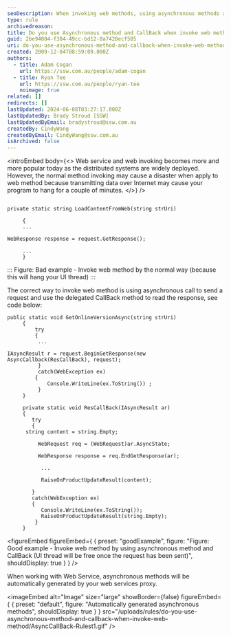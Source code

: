 ```yaml
---
seoDescription: When invoking web methods, using asynchronous methods and callbacks ensures UI thread freedom during data transmission over the internet.
type: rule
archivedreason:
title: Do you use Asynchronous method and CallBack when invoke web method?
guid: 2be94004-f384-49cc-bd12-8a7428ecf585
uri: do-you-use-asynchronous-method-and-callback-when-invoke-web-method
created: 2009-12-04T08:59:09.000Z
authors:
  - title: Adam Cogan
    url: https://ssw.com.au/people/adam-cogan
  - title: Ryan Tee
    url: https://ssw.com.au/people/ryan-tee
    noimage: true
related: []
redirects: []
lastUpdated: 2024-06-08T03:27:17.000Z
lastUpdatedBy: Brady Stroud [SSW]
lastUpdatedByEmail: bradystroud@ssw.com.au
createdBy: CindyWang
createdByEmail: CindyWang@ssw.com.au
isArchived: false
---
```


<introEmbed
  body={<>
Web service and web invoking becomes more and more popular today as the distributed systems are widely deployed. However, the normal method invoking may cause a disaster when apply to web method because transmitting data over Internet may cause your program to hang for a couple of minutes.
  </>}
/>
```dotnet

private static string LoadContentFromWeb(string strUri)

     {
     ...

WebResponse response = request.GetResponse();

     ...
     }
```

:::
Figure: Bad example - Invoke web method by the normal way (because this will hang your UI thread)
:::

The correct way to invoke web method is using asynchronous call to send a request and use the delegated CallBack method to read the response, see code below:

```dotnet
public static void GetOnlineVersionAsync(string strUri)
     {
         try
         {
          ...

IAsyncResult r = request.BeginGetResponse(new AsyncCallback(ResCallBack), request);
          }
          catch(WebException ex)
         {
             Console.WriteLine(ex.ToString()) ;
          }
     }

     private static void ResCallBack(IAsyncResult ar)
     {
        try
        {
      string content = string.Empty;

          WebRequest req = (WebRequest)ar.AsyncState;

          WebResponse response = req.EndGetResponse(ar);

           ...

           RaiseOnProductUpdateResult(content);

        }
        catch(WebException ex)
        {
           Console.WriteLine(ex.ToString());
           RaiseOnProductUpdateResult(string.Empty);
         }
     }
```

<figureEmbed figureEmbed={ {
  preset: "goodExample",
  figure: "Figure: Good example - Invoke web method by using asynchronous method and CallBack (UI thread will be free once the request has been sent)",
  shouldDisplay: true
} } />


When working with Web Service, asynchronous methods will be automatically generated by your web services proxy.


<imageEmbed
  alt="Image"
  size="large"
  showBorder={false}
  figureEmbed={ {
    preset: "default",
    figure: "Automatically generated asynchronous methods",
    shouldDisplay: true
  } }
  src="/uploads/rules/do-you-use-asynchronous-method-and-callback-when-invoke-web-method/AsyncCallBack-Rulest1.gif"
/>
